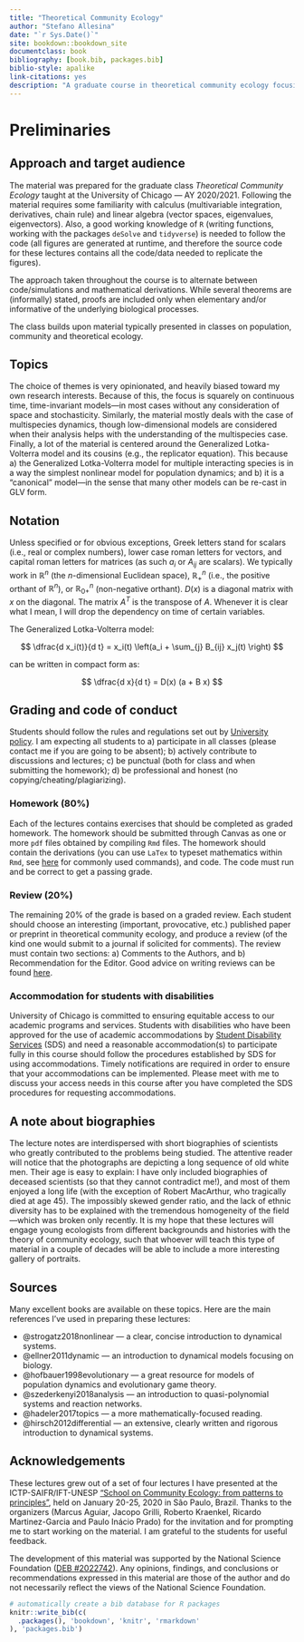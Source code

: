 ```yaml
--- 
title: "Theoretical Community Ecology"
author: "Stefano Allesina"
date: "`r Sys.Date()`"
site: bookdown::bookdown_site
documentclass: book
bibliography: [book.bib, packages.bib]
biblio-style: apalike
link-citations: yes
description: "A graduate course in theoretical community ecology focusing on systems with multiple species."
---
```

# Preliminaries {-}

## Approach and target audience {-}

The material was prepared for the graduate class *Theoretical Community Ecology* taught at the University of Chicago --- AY 2020/2021. Following the material requires some familiarity with calculus (multivariable integration, derivatives, chain rule) and linear algebra (vector spaces, eigenvalues, eigenvectors). Also, a good working knowledge of `R` (writing functions, working with the packages `deSolve` and `tidyverse`) is needed to follow the code (all figures are generated at runtime, and therefore the source code for these lectures contains all the code/data needed to replicate the figures).

The approach taken throughout the course is to alternate between code/simulations and mathematical derivations. While several theorems are (informally) stated, proofs are included only when elementary and/or informative of the underlying biological processes.

The class builds upon material typically presented in classes on population, community and theoretical ecology.

## Topics {-}

The choice of themes is very opinionated, and heavily biased toward my own research interests. Because of this, the focus is squarely on continuous time, time-invariant models---in most cases without any consideration of space and stochasticity. Similarly, the material mostly deals with the case of multispecies dynamics, though low-dimensional models are considered when their analysis helps with the understanding of the multispecies case. Finally, a lot of the material is centered around the Generalized Lotka-Volterra model and its cousins (e.g., the replicator equation). This because a) the Generalized Lotka-Volterra model for multiple interacting species is in a way the simplest nonlinear model for population dynamics; and b) it is a "canonical" model---in the sense that many other models can be re-cast in GLV form.

## Notation {-}

Unless specified or for obvious exceptions, Greek letters stand for scalars (i.e., real or complex numbers), lower case roman letters for vectors, and capital roman letters for matrices (as such $a_i$ or $A_{ij}$ are scalars). We typically work in $\mathbb{R}^n$ (the $n$-dimensional Euclidean space), $\mathbb{R}^n_+$ (i.e., the positive orthant of $\mathbb{R}^n$), or $\mathbb{R}^n_{0+}$ (non-negative orthant).  $D(x)$ is a diagonal matrix with $x$ on the diagonal. The matrix $A^T$ is the transpose of $A$. Whenever it is clear what I mean, I will drop the dependency on time of certain variables. 

The Generalized Lotka-Volterra model:

$$
\dfrac{d x_i(t)}{d t} = x_i(t) \left(a_i + \sum_{j} B_{ij} x_j(t) \right)
$$

can be written in compact form as:

$$
\dfrac{d x}{d t} = D(x) (a + B x)
$$

## Grading and code of conduct {-}

Students should follow the rules and regulations set out by [University policy](https://studentmanual.uchicago.edu/academic-policies/). I am expecting all students to a) participate in all classes (please contact me if you are going to be absent); b) actively contribute to discussions and lectures; c) be punctual (both for class and when submitting the homework); d) be professional and honest (no copying/cheating/plagiarizing).

### Homework (80%) {-}

Each of the lectures contains exercises that should be completed as graded homework. The homework should be submitted through Canvas as one or more `pdf` files obtained by compiling `Rmd` files. The homework should contain the derivations (you can use `LaTex` to typeset mathematics within `Rmd`, see [here](https://rpruim.github.io/s341/S19/from-class/MathinRmd.html) for commonly used commands), and code. The code must run and be correct to get a passing grade.

### Review (20%) {-}

The remaining 20% of the grade is based on a graded review. Each student should choose an interesting (important, provocative, etc.) published paper or preprint in theoretical community ecology, and produce a review (of the kind one would submit to a journal if solicited for comments). The review must contain two sections: a) Comments to the Authors, and b) Recommendation for the Editor. Good advice on writing reviews can be found [here](https://dynamicecology.wordpress.com/2013/01/03/advice-how-to-review-a-manuscript-for-a-journal/).

### Accommodation for students with disabilities {-}

University of Chicago is committed to ensuring equitable access to our academic programs and services. Students with disabilities who have been approved for the use of academic accommodations by [Student Disability Services](https://disabilities.uchicago.edu/) (SDS) and need a reasonable accommodation(s) to participate fully in this course should follow the procedures established by SDS for using accommodations. Timely notifications are required in order to ensure that your accommodations can be implemented. Please meet with me to discuss your access needs in this course after you have completed the SDS procedures for requesting accommodations.

## A note about biographies {-}

The lecture notes are interdispersed with short biographies of scientists who greatly contributed to the problems being studied. The attentive reader will notice that the photographs are depicting a long sequence of old white men. Their age is easy to explain: I have only included biographies of deceased scientists (so that they cannot contradict me!), and most of them enjoyed a long life (with the exception of Robert MacArthur, who tragically died at age 45). The impossibly skewed gender ratio, and the lack of ethnic diversity has to be explained with the tremendous homogeneity of the field---which was broken only recently. It is my hope that these lectures will engage young ecologists from different backgrounds and histories with the theory of community ecology, such that whoever will teach this type of material in a couple of decades will be able to include a more interesting gallery of portraits. 

## Sources {-}

Many excellent books are available on these topics. Here are the main references I've used in preparing these lectures:

- @strogatz2018nonlinear --- a clear, concise introduction to dynamical systems.
- @ellner2011dynamic --- an introduction to dynamical models focusing on biology.
- @hofbauer1998evolutionary --- a great resource for models of population dynamics and evolutionary game theory.
- @szederkenyi2018analysis --- an introduction to quasi-polynomial systems and reaction networks.
- @hadeler2017topics --- a more mathematically-focused reading.
- @hirsch2012differential --- an extensive, clearly written and rigorous introduction to dynamical systems.

## Acknowledgements {-}

These lectures grew out of a set of four lectures I have presented at the ICTP-SAIFR/IFT-UNESP ["School on Community Ecology: from patterns to principles"](https://www.ictp-saifr.org/community-ecology-from-patterns-to-principles/), held on January 20-25, 2020 in São Paulo, Brazil. Thanks to the organizers (Marcus Aguiar, Jacopo Grilli, Roberto Kraenkel, Ricardo Martinez-Garcia and Paulo Inácio Prado) for the invitation and for prompting me to start working on the material. I am grateful to the students for useful feedback. 

The development of this material was supported by the National Science Foundation ([DEB #2022742](https://www.nsf.gov/awardsearch/showAward?AWD_ID=2022742)). Any opinions, findings, and conclusions or recommendations expressed in this material are those of the author and do not necessarily reflect the views of the National Science Foundation.

```r
# automatically create a bib database for R packages
knitr::write_bib(c(
  .packages(), 'bookdown', 'knitr', 'rmarkdown'
), 'packages.bib')
```
